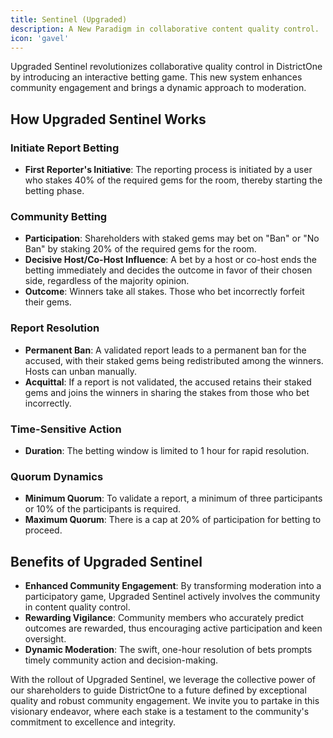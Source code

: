 ```yaml
---
title: Sentinel (Upgraded)
description: A New Paradigm in collaborative content quality control.
icon: 'gavel'
---
```


Upgraded Sentinel revolutionizes collaborative quality control in DistrictOne by introducing an interactive betting game. This new system enhances community engagement and brings a dynamic approach to moderation.

## How Upgraded Sentinel Works

### Initiate Report Betting
- **First Reporter's Initiative**: The reporting process is initiated by a user who stakes 40% of the required gems for the room, thereby starting the betting phase.

### Community Betting
- **Participation**: Shareholders with staked gems may bet on "Ban" or "No Ban" by staking 20% of the required gems for the room.
- **Decisive Host/Co-Host Influence**: A bet by a host or co-host ends the betting immediately and decides the outcome in favor of their chosen side, regardless of the majority opinion.
- **Outcome**: Winners take all stakes. Those who bet incorrectly forfeit their gems.

### Report Resolution
- **Permanent Ban**: A validated report leads to a permanent ban for the accused, with their staked gems being redistributed among the winners. Hosts can unban manually.
- **Acquittal**: If a report is not validated, the accused retains their staked gems and joins the winners in sharing the stakes from those who bet incorrectly.

### Time-Sensitive Action
- **Duration**: The betting window is limited to 1 hour for rapid resolution.

### Quorum Dynamics
- **Minimum Quorum**: To validate a report, a minimum of three participants or 10% of the participants is required.
- **Maximum Quorum**: There is a cap at 20% of participation for betting to proceed.

## Benefits of Upgraded Sentinel
- **Enhanced Community Engagement**: By transforming moderation into a participatory game, Upgraded Sentinel actively involves the community in content quality control.
- **Rewarding Vigilance**: Community members who accurately predict outcomes are rewarded, thus encouraging active participation and keen oversight.
- **Dynamic Moderation**: The swift, one-hour resolution of bets prompts timely community action and decision-making.

With the rollout of Upgraded Sentinel, we leverage the collective power of our shareholders to guide DistrictOne to a future defined by exceptional quality and robust community engagement. We invite you to partake in this visionary endeavor, where each stake is a testament to the community's commitment to excellence and integrity.

